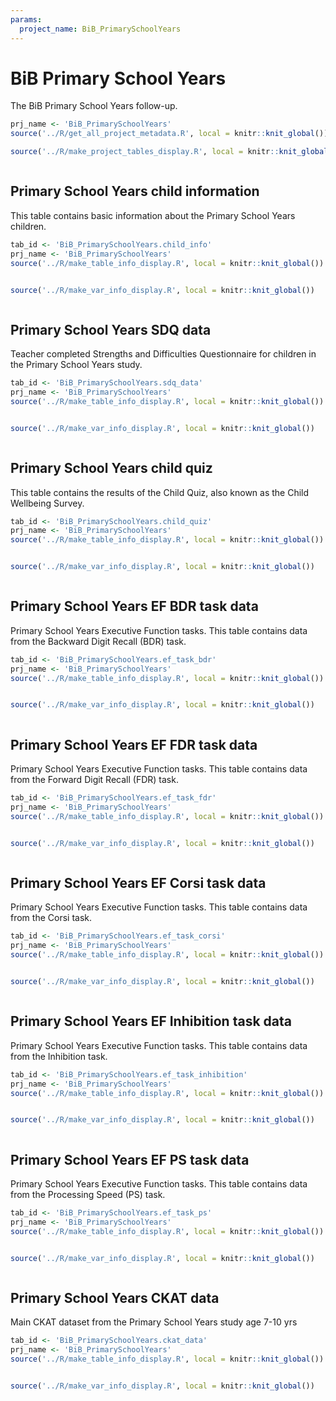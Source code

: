 ```yaml
---
params:
  project_name: BiB_PrimarySchoolYears
---
```






# BiB Primary School Years {#bib_primaryschoolyears}


The BiB Primary School Years follow-up.



```r
prj_name <- 'BiB_PrimarySchoolYears'
source('../R/get_all_project_metadata.R', local = knitr::knit_global())
```



```r
source('../R/make_project_tables_display.R', local = knitr::knit_global())
```



```r

```





## Primary School Years child information {#bib_primaryschoolyears_child_info}


This table contains basic information about the Primary School Years children.



```r
tab_id <- 'BiB_PrimarySchoolYears.child_info'
prj_name <- 'BiB_PrimarySchoolYears'
source('../R/make_table_info_display.R', local = knitr::knit_global())
```



```r

```



```r
source('../R/make_var_info_display.R', local = knitr::knit_global())
```



```r

```





## Primary School Years SDQ data {#bib_primaryschoolyears_sdq_data}


Teacher completed Strengths and Difficulties Questionnaire for children in the Primary School Years study.



```r
tab_id <- 'BiB_PrimarySchoolYears.sdq_data'
prj_name <- 'BiB_PrimarySchoolYears'
source('../R/make_table_info_display.R', local = knitr::knit_global())
```



```r

```



```r
source('../R/make_var_info_display.R', local = knitr::knit_global())
```



```r

```





## Primary School Years child quiz {#bib_primaryschoolyears_child_quiz}


This table contains the results of the Child Quiz, also known as the Child Wellbeing Survey.



```r
tab_id <- 'BiB_PrimarySchoolYears.child_quiz'
prj_name <- 'BiB_PrimarySchoolYears'
source('../R/make_table_info_display.R', local = knitr::knit_global())
```



```r

```



```r
source('../R/make_var_info_display.R', local = knitr::knit_global())
```



```r

```





## Primary School Years EF BDR task data {#bib_primaryschoolyears_ef_task_bdr}


Primary School Years Executive Function tasks. This table contains data from the Backward Digit Recall (BDR) task.



```r
tab_id <- 'BiB_PrimarySchoolYears.ef_task_bdr'
prj_name <- 'BiB_PrimarySchoolYears'
source('../R/make_table_info_display.R', local = knitr::knit_global())
```



```r

```



```r
source('../R/make_var_info_display.R', local = knitr::knit_global())
```



```r

```





## Primary School Years EF FDR task data {#bib_primaryschoolyears_ef_task_fdr}


Primary School Years Executive Function tasks. This table contains data from the Forward Digit Recall (FDR) task.



```r
tab_id <- 'BiB_PrimarySchoolYears.ef_task_fdr'
prj_name <- 'BiB_PrimarySchoolYears'
source('../R/make_table_info_display.R', local = knitr::knit_global())
```



```r

```



```r
source('../R/make_var_info_display.R', local = knitr::knit_global())
```



```r

```





## Primary School Years EF Corsi task data {#bib_primaryschoolyears_ef_task_corsi}


Primary School Years Executive Function tasks. This table contains data from the Corsi task.



```r
tab_id <- 'BiB_PrimarySchoolYears.ef_task_corsi'
prj_name <- 'BiB_PrimarySchoolYears'
source('../R/make_table_info_display.R', local = knitr::knit_global())
```



```r

```



```r
source('../R/make_var_info_display.R', local = knitr::knit_global())
```



```r

```





## Primary School Years EF Inhibition task data {#bib_primaryschoolyears_ef_task_inhibition}


Primary School Years Executive Function tasks. This table contains data from the Inhibition task.



```r
tab_id <- 'BiB_PrimarySchoolYears.ef_task_inhibition'
prj_name <- 'BiB_PrimarySchoolYears'
source('../R/make_table_info_display.R', local = knitr::knit_global())
```



```r

```



```r
source('../R/make_var_info_display.R', local = knitr::knit_global())
```



```r

```





## Primary School Years EF PS task data {#bib_primaryschoolyears_ef_task_ps}


Primary School Years Executive Function tasks. This table contains data from the Processing Speed (PS) task.



```r
tab_id <- 'BiB_PrimarySchoolYears.ef_task_ps'
prj_name <- 'BiB_PrimarySchoolYears'
source('../R/make_table_info_display.R', local = knitr::knit_global())
```



```r

```



```r
source('../R/make_var_info_display.R', local = knitr::knit_global())
```



```r

```





## Primary School Years CKAT data {#bib_primaryschoolyears_ckat_data}


Main CKAT dataset from the Primary School Years study age 7-10 yrs



```r
tab_id <- 'BiB_PrimarySchoolYears.ckat_data'
prj_name <- 'BiB_PrimarySchoolYears'
source('../R/make_table_info_display.R', local = knitr::knit_global())
```



```r

```



```r
source('../R/make_var_info_display.R', local = knitr::knit_global())
```



```r

```



